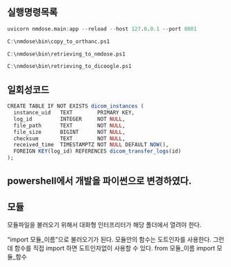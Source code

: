## 실행명령목록

```r
uvicorn nmdose.main:app --reload --host 127.0.0.1 --port 8001
```

```r
C:\nmdose\bin\copy_to_orthanc.ps1
```

```r
C:\nmdose\bin\retrieving_to_nmdose.ps1
```

```r
C:\nmdose\bin\retrieving_to_dicoogle.ps1
```

## 일회성코드

```r
CREATE TABLE IF NOT EXISTS dicom_instances (
  instance_uid   TEXT        PRIMARY KEY,
  log_id         INTEGER     NOT NULL,
  file_path      TEXT        NOT NULL,
  file_size      BIGINT      NOT NULL,
  checksum       TEXT        NOT NULL,
  received_time  TIMESTAMPTZ NOT NULL DEFAULT NOW(),
  FOREIGN KEY(log_id) REFERENCES dicom_transfer_logs(id)
);
```

## powershell에서 개발을 파이썬으로 변경하였다.

## 모듈
모듈파일을 불러오기 위해서 대화형 인터프리터가 해당 폴더에서 열려야 한다.

"import 모듈_이름"으로 불러오기가 된다.
모듈안의 함수는 도트인자를 사용한다.
그런데 함수를 직접 import 하면 도트인자없이 사용할 수 있다.
from 모듈_이름 import 모듈_함수


